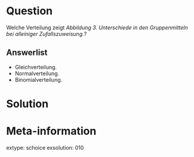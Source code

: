 Question
========

Welche Verteilung zeigt *Abbildung 3. Unterschiede in den Gruppenmitteln bei alleiniger Zufallszuweisung.*?

Answerlist
----------

* Gleichverteilung.
* Normalverteilung.
* Binomialverteilung.

Solution
========

Meta-information
================
extype: schoice
exsolution: 010